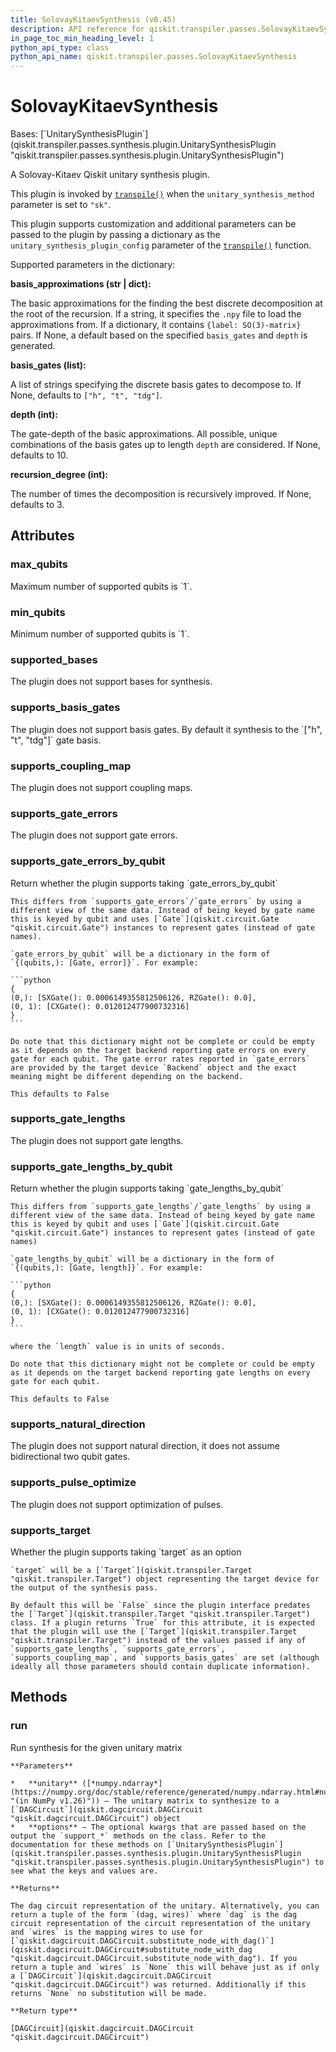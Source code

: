 ```yaml
---
title: SolovayKitaevSynthesis (v0.45)
description: API reference for qiskit.transpiler.passes.SolovayKitaevSynthesis in qiskit v0.45
in_page_toc_min_heading_level: 1
python_api_type: class
python_api_name: qiskit.transpiler.passes.SolovayKitaevSynthesis
---
```


# SolovayKitaevSynthesis

<Class id="qiskit.transpiler.passes.SolovayKitaevSynthesis" isDedicatedPage={true} github="https://github.com/qiskit/qiskit/tree/stable/0.45/qiskit/transpiler/passes/synthesis/solovay_kitaev_synthesis.py" signature="qiskit.transpiler.passes.SolovayKitaevSynthesis" modifiers="class">
  Bases: [`UnitarySynthesisPlugin`](qiskit.transpiler.passes.synthesis.plugin.UnitarySynthesisPlugin "qiskit.transpiler.passes.synthesis.plugin.UnitarySynthesisPlugin")

  A Solovay-Kitaev Qiskit unitary synthesis plugin.

  This plugin is invoked by [`transpile()`](compiler#qiskit.compiler.transpile "qiskit.compiler.transpile") when the `unitary_synthesis_method` parameter is set to `"sk"`.

  This plugin supports customization and additional parameters can be passed to the plugin by passing a dictionary as the `unitary_synthesis_plugin_config` parameter of the [`transpile()`](compiler#qiskit.compiler.transpile "qiskit.compiler.transpile") function.

  Supported parameters in the dictionary:

  **basis\_approximations (str | dict):**

  The basic approximations for the finding the best discrete decomposition at the root of the recursion. If a string, it specifies the `.npy` file to load the approximations from. If a dictionary, it contains `{label: SO(3)-matrix}` pairs. If None, a default based on the specified `basis_gates` and `depth` is generated.

  **basis\_gates (list):**

  A list of strings specifying the discrete basis gates to decompose to. If None, defaults to `["h", "t", "tdg"]`.

  **depth (int):**

  The gate-depth of the basic approximations. All possible, unique combinations of the basis gates up to length `depth` are considered. If None, defaults to 10.

  **recursion\_degree (int):**

  The number of times the decomposition is recursively improved. If None, defaults to 3.

  ## Attributes

  ### max\_qubits

  <Attribute id="qiskit.transpiler.passes.SolovayKitaevSynthesis.max_qubits">
    Maximum number of supported qubits is `1`.
  </Attribute>

  ### min\_qubits

  <Attribute id="qiskit.transpiler.passes.SolovayKitaevSynthesis.min_qubits">
    Minimum number of supported qubits is `1`.
  </Attribute>

  ### supported\_bases

  <Attribute id="qiskit.transpiler.passes.SolovayKitaevSynthesis.supported_bases">
    The plugin does not support bases for synthesis.
  </Attribute>

  ### supports\_basis\_gates

  <Attribute id="qiskit.transpiler.passes.SolovayKitaevSynthesis.supports_basis_gates">
    The plugin does not support basis gates. By default it synthesis to the `["h", "t", "tdg"]` gate basis.
  </Attribute>

  ### supports\_coupling\_map

  <Attribute id="qiskit.transpiler.passes.SolovayKitaevSynthesis.supports_coupling_map">
    The plugin does not support coupling maps.
  </Attribute>

  ### supports\_gate\_errors

  <Attribute id="qiskit.transpiler.passes.SolovayKitaevSynthesis.supports_gate_errors">
    The plugin does not support gate errors.
  </Attribute>

  ### supports\_gate\_errors\_by\_qubit

  <Attribute id="qiskit.transpiler.passes.SolovayKitaevSynthesis.supports_gate_errors_by_qubit">
    Return whether the plugin supports taking `gate_errors_by_qubit`

    This differs from `supports_gate_errors`/`gate_errors` by using a different view of the same data. Instead of being keyed by gate name this is keyed by qubit and uses [`Gate`](qiskit.circuit.Gate "qiskit.circuit.Gate") instances to represent gates (instead of gate names).

    `gate_errors_by_qubit` will be a dictionary in the form of `{(qubits,): [Gate, error]}`. For example:

    ```python
    {
    (0,): [SXGate(): 0.0006149355812506126, RZGate(): 0.0],
    (0, 1): [CXGate(): 0.012012477900732316]
    }
    ```

    Do note that this dictionary might not be complete or could be empty as it depends on the target backend reporting gate errors on every gate for each qubit. The gate error rates reported in `gate_errors` are provided by the target device `Backend` object and the exact meaning might be different depending on the backend.

    This defaults to False
  </Attribute>

  ### supports\_gate\_lengths

  <Attribute id="qiskit.transpiler.passes.SolovayKitaevSynthesis.supports_gate_lengths">
    The plugin does not support gate lengths.
  </Attribute>

  ### supports\_gate\_lengths\_by\_qubit

  <Attribute id="qiskit.transpiler.passes.SolovayKitaevSynthesis.supports_gate_lengths_by_qubit">
    Return whether the plugin supports taking `gate_lengths_by_qubit`

    This differs from `supports_gate_lengths`/`gate_lengths` by using a different view of the same data. Instead of being keyed by gate name this is keyed by qubit and uses [`Gate`](qiskit.circuit.Gate "qiskit.circuit.Gate") instances to represent gates (instead of gate names)

    `gate_lengths_by_qubit` will be a dictionary in the form of `{(qubits,): [Gate, length]}`. For example:

    ```python
    {
    (0,): [SXGate(): 0.0006149355812506126, RZGate(): 0.0],
    (0, 1): [CXGate(): 0.012012477900732316]
    }
    ```

    where the `length` value is in units of seconds.

    Do note that this dictionary might not be complete or could be empty as it depends on the target backend reporting gate lengths on every gate for each qubit.

    This defaults to False
  </Attribute>

  ### supports\_natural\_direction

  <Attribute id="qiskit.transpiler.passes.SolovayKitaevSynthesis.supports_natural_direction">
    The plugin does not support natural direction, it does not assume bidirectional two qubit gates.
  </Attribute>

  ### supports\_pulse\_optimize

  <Attribute id="qiskit.transpiler.passes.SolovayKitaevSynthesis.supports_pulse_optimize">
    The plugin does not support optimization of pulses.
  </Attribute>

  ### supports\_target

  <Attribute id="qiskit.transpiler.passes.SolovayKitaevSynthesis.supports_target">
    Whether the plugin supports taking `target` as an option

    `target` will be a [`Target`](qiskit.transpiler.Target "qiskit.transpiler.Target") object representing the target device for the output of the synthesis pass.

    By default this will be `False` since the plugin interface predates the [`Target`](qiskit.transpiler.Target "qiskit.transpiler.Target") class. If a plugin returns `True` for this attribute, it is expected that the plugin will use the [`Target`](qiskit.transpiler.Target "qiskit.transpiler.Target") instead of the values passed if any of `supports_gate_lengths`, `supports_gate_errors`, `supports_coupling_map`, and `supports_basis_gates` are set (although ideally all those parameters should contain duplicate information).
  </Attribute>

  ## Methods

  ### run

  <Function id="qiskit.transpiler.passes.SolovayKitaevSynthesis.run" signature="run(unitary, **options)">
    Run synthesis for the given unitary matrix

    **Parameters**

    *   **unitary** ([*numpy.ndarray*](https://numpy.org/doc/stable/reference/generated/numpy.ndarray.html#numpy.ndarray "(in NumPy v1.26)")) – The unitary matrix to synthesize to a [`DAGCircuit`](qiskit.dagcircuit.DAGCircuit "qiskit.dagcircuit.DAGCircuit") object
    *   **options** – The optional kwargs that are passed based on the output the `support_*` methods on the class. Refer to the documentation for these methods on [`UnitarySynthesisPlugin`](qiskit.transpiler.passes.synthesis.plugin.UnitarySynthesisPlugin "qiskit.transpiler.passes.synthesis.plugin.UnitarySynthesisPlugin") to see what the keys and values are.

    **Returns**

    The dag circuit representation of the unitary. Alternatively, you can return a tuple of the form `(dag, wires)` where `dag` is the dag circuit representation of the circuit representation of the unitary and `wires` is the mapping wires to use for [`qiskit.dagcircuit.DAGCircuit.substitute_node_with_dag()`](qiskit.dagcircuit.DAGCircuit#substitute_node_with_dag "qiskit.dagcircuit.DAGCircuit.substitute_node_with_dag"). If you return a tuple and `wires` is `None` this will behave just as if only a [`DAGCircuit`](qiskit.dagcircuit.DAGCircuit "qiskit.dagcircuit.DAGCircuit") was returned. Additionally if this returns `None` no substitution will be made.

    **Return type**

    [DAGCircuit](qiskit.dagcircuit.DAGCircuit "qiskit.dagcircuit.DAGCircuit")
  </Function>
</Class>

